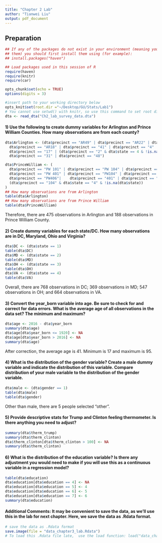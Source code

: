```yaml
---
title: "Chapter 2 Lab"
author: "Tianwei Liu"
output: pdf_document
---
```


## Preparation

```r
## If any of the packages do not exist in your environment (meaning you have not previously downloaded
## them) you should first install them using (for example):
## install.packages("haven") 

## Load packages used in this session of R
require(haven) 
require(knitr)
require(car)

opts_chunk$set(echo = TRUE)
options(digits = 3)

#insert path to your working directory below
opts_knit$set(root.dir ="~/Desktop/GU/Stats/Lab1")   
# You cannot use setwd() with knitr, so use this command to set root directory where data is saved
dta <- read_dta("Ch2_lab_survey_data.dta")
```

#### 1) Use the following to create dummy variables for Arlington and Prince William Counties.  How many observations are from each county?

```r
dta$Arlington <- (dta$precinct == "AR49" | dta$precinct == "AR22" | dta$precinct == "AR2" | 
  dta$precinct == "AR18" | dta$precinct == "41" | dta$precinct == "4" | dta$precinct == "16" | 
  dta$precinct == "17" | (dta$precinct == "2" & dta$state == 4 & !is.na(dta$state)) | 
  dta$precinct == "31" | dta$precinct == "48")

dta$PrinceWilliam <- (
  dta$precinct == "PW 101" | dta$precinct == "PW 104" | dta$precinct == "PW101" | 
  dta$precinct == "PW 401" | dta$precinct == "PW104" | dta$precinct == "PW402" | 
  dta$precinct == "PW406"|    dta$precinct == "401" | dta$precinct == "402" | 
  (dta$precinct == "104" & dta$state == "4" & !is.na(dta$state))
)
## How many observations are from Arlington
table(dta$Arlington)
## How many observations are from Prince William
table(dta$PrinceWilliam)

```

Therefore, there are 475 observations in Arlington and 188 observations in Prince William County. 

#### 2) Create dummy variables for each state/DC.  How many observations are in DC, Maryland, Ohio and Virginia?

```r
dta$DC <- (dta$state == 1)
table(dta$DC)
dta$MD <- (dta$state == 2)
table(dta$MD)
dta$OH <- (dta$state == 3)
table(dta$OH)
dta$VA <- (dta$state == 4)
table(dta$VA)
```

Overall, there are 768 observations in DC; 369 observations in MD; 547 observations in OH; and 664 observations in VA.

#### 3)	Convert the year_born variable into age.  Be sure to check for and correct for data errors.  What is the average age of all observations in the data set?  The minimum and maximum?

```r
dta$age <- 2016 - dta$year_born
summary(dta$age)
dta$age[dta$year_born <= 1920] <- NA
dta$age[dta$year_born > 2016] <- NA
summary(dta$age)
```

After correction, the average age is 41. Minimum is 17 and maximum is 95.

#### 4)	What is the distribution of the gender variable?  Create a male dummy variable and indicate the distribution of this variable. Compare distribution of your male variable to the distribution of the gender variable.

```r
dta$male <- (dta$gender == 1)
table(dta$male)
table(dta$gender)
```

Other than male, there are 5 people selected "other".

#### 5)	Provide descriptive stats for Trump and Clinton feeling thermometer.  Is there anything you need to adjust?
```r
summary(dta$therm_trump)
summary(dta$therm_clinton)
dta$therm_clinton[dta$therm_clinton > 100] <- NA
summary(dta$therm_clinton)
```

#### 6)	What is the distribution of the education variable?  Is there any adjustment you would need to make if you will use this as a continuous variable in a regression model?
```r
table(dta$education)
dta$education[dta$education == 4] <- NA
dta$education[dta$education == 5] <- 4
dta$education[dta$education == 6] <- 5
dta$education[dta$education == 7] <- 6
summary(dta$education)
```

#### Additional Comments: It may be convenient to save the data, as we'll use this in the lab for next chapter. Here, we save the data as .Rdata format.

```r
# save the data as .Rdata format
save.image(file = "data_chapter3_lab.Rdata")
# To load this .Rdata file late,  use the load function: load("data_chapter3_lab.Rdata")
```
